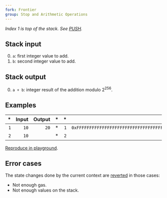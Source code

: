 ```yaml
---
fork: Frontier
group: Stop and Arithmetic Operations
---
```


*Index 1 is top of the stack. See [PUSH](/#60).*

## Stack input

0. `a`: first integer value to add.
1. `b`: second integer value to add.

## Stack output

0. `a + b`: integer result of the addition modulo 2<sup>256</sup>.

## Examples

| * | Input | Output | * | * | Input | Output |
|--:|------:|-------:|--:|--:|------:|-------:|
| `1` | `10` | `20` | * | `1` | `0xFFFFFFFFFFFFFFFFFFFFFFFFFFFFFFFFFFFFFFFFFFFFFFFFFFFFFFFFFFFFFFFF` | `0` |
| `2` | `10` | | * | `2` | `1` | |

[Reproduce in playground](/?unit=Wei&codeType=Mnemonic&code='y1z0z0twwy2v32%200xsssszt'~uuuuzv1%201y%2F%2F%20Example%20w%5CnvwPUSHuFFtwADDs~~%01stuvwyz~_).

## Error cases

The state changes done by the current context are [reverted](#FD) in those cases:
- Not enough gas.
- Not enough values on the stack.
